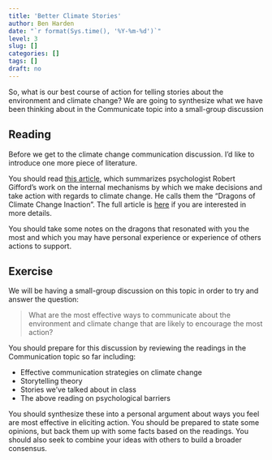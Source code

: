 ```yaml
---
title: 'Better Climate Stories'
author: Ben Harden
date: "`r format(Sys.time(), '%Y-%m-%d')`"
level: 3
slug: []
categories: []
tags: []
draft: no
---
```


So, what is our best course of action for telling stories about the environment and climate change?
We are going to synthesize what we have been thinking about in the Communicate topic into a small-group discussion

## Reading

Before we get to the climate change communication discussion. I'd like to introduce one more piece of literature. 

You should read [this article](rgifford_33_dragons_new_scientist.pdf), which summarizes psychologist Robert Gifford's work on the internal mechanisms by which we make decisions and take action with regards to climate change. He calls them the "Dragons of Climate Change Inaction". The full article is [here](2011 Climate Change in AP Dragons.pdf) if you are interested in more details.

You should take some notes on the dragons that resonated with you the most and which you may have personal experience or experience of others actions to support.

## Exercise

We will be having a small-group discussion on this topic in order to try and answer the question:

> What are the most effective ways to communicate about the environment and climate change that are likely to encourage the most action?

You should prepare for this discussion by reviewing the readings in the Communication topic so far including:

- Effective communication strategies on climate change
- Storytelling theory
- Stories we've talked about in class
- The above reading on psychological barriers

You should synthesize these into a personal argument about ways you feel are most effective in eliciting action. You should be prepared to state some opinions, but back them up with some facts based on the readings. You should also seek to combine your ideas with others to build a broader consensus.